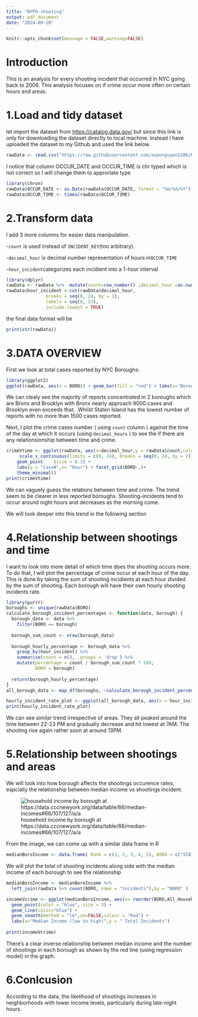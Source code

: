 ```yaml
---
title: "NYPD-shooting"
output: pdf_document
date: "2024-09-20"
---
```


```r
knitr::opts_chunk$set(message = FALSE,warning=FALSE)
```

# Introduction

This is an analysis for every shooting incident that occurred in NYC going back to 2006. This analysis focuses on if crime occur more often on certain hours and areas.

# 1.Load and tidy dataset

let import the dataset from <https://catalog.data.gov/> but since this link is only for downloading the dataset directly to local machine. Instead I have uploaded the dataset to my Github and used the link below.

```r
rawData <- read.csv("https://raw.githubusercontent.com/xuannguyen1206/NYPD-shooting-incident/main/NYPD_Shooting_Incident_Data__Historic_.csv")
```

I notice that column OCCUR_DATE and OCCUR_TIME is chr typed which is not correct so I will change them to approriate type

```r
library(chron)
rawData$OCCUR_DATE <- as.Date(rawData$OCCUR_DATE, format = "%m/%d/%Y") 
rawData$OCCUR_TIME <- times(rawData$OCCUR_TIME)
```

# 2.Transform data

I add 3 more columns for easier data manipulation.

\-`count` is used instead of `INCIDENT_KEY`(too arbitrary).

\-`decimal_hour` is decimal number representation of hours in`OCCUR_TIME`

\-`hour_incident`categorizes each incidient into a 1-hour interval

```r
library(dplyr)
rawData <- rawData %>%  mutate(count=row_number() ,decimal_hour =as.numeric(rawData$OCCUR_TIME) * 24)
rawData$hour_incident <-cut(rawData$decimal_hour, 
               breaks = seq(0, 24, by = 1), 
               labels = seq(0, 23),
               include.lowest = TRUE)
```

the final data format will be

```r
print(str(rawData))
```

# 3.DATA OVERVIEW

First we look at total cases reported by NYC Boroughs:

```r
library(ggplot2)
ggplot(rawData, aes(x = BORO)) + geom_bar(fill = "red") + labs(x="Borough",y = "Cases")
```

We can clealy see the majority of reports concentrated in 2 boroughs which are Bronx and Brooklyn with Bronx nearly approach 9000 cases and Brooklyn even exceeds that. .Whilst Staten Island has the lowest number of reports with no more than 1500 cases reported.

Next, I plot the crime cases number ( using `count` column ) against the time of the day at which it occurs (using `decimal_hours` ) to see the if there are any relationsionship between time and crime.

```r
crimeVtime <- ggplot(rawData, aes(x=decimal_hour,y = rawData$count,color=BORO )) +
     scale_x_continuous(limits = c(0, 24), breaks = seq(0, 24, by = 2)) +      
    geom_point    (size = 0.1) + 
    labs(y = "Case#",x= "Hour") + facet_grid(BORO~.)+
    theme_minimal()
print(crimeVtime)
```

We can vaguely guess the relations between time and crime. The trend seem to be clearer in less reported boroughs. Shooting-incidents tend to occur around night hours and decreases as the morning come.

We will look deeper into this trend in the following section

# 4.Relationship between shootings and time
I want to look into more detail of which time does the shooting occurs more. To do that, I will plot the percentage of crime occur at each hour of the day. This is done by taking the sum of shooting incidients at each hour divided by the sum of shooting. Each borough will have their own hourly shooting incidents rate.
```r
library(purrr)
boroughs <- unique(rawData$BORO)
calculate_borough_incident_percentages <- function(data, borough) {
  borough_data <- data %>% 
    filter(BORO == borough)
  
  borough_sum_count <- nrow(borough_data)
  
  borough_hourly_percentage <- borough_data %>%
    group_by(hour_incident) %>%
    summarise(count = n(), .groups = 'drop') %>%
    mutate(percentage = count / borough_sum_count * 100,
           BORO = borough)
  
  return(borough_hourly_percentage)
}
all_borough_data <- map_df(boroughs, ~calculate_borough_incident_percentages(rawData, .))
```


```r
hourly_incident_rate_plot <- ggplot(all_borough_data, aes(x = hour_incident, y = percentage,color=BORO,group=BORO )) + geom_point(size=2) + geom_line() + facet_grid(BORO~.)
print(hourly_incident_rate_plot)
```
We can see similar trend irrespective of areas. They all peaked around the time between 22-23 PM and gradually decrease and hit lowest at 7AM. The shooting rise again rather soon at around 13PM.


# 5.Relationship between shootings and areas 
We will look into how borough affects the shootings occurence rates, espcially the relationship between median income vs shootings incident.

![household income by borough at https://data.cccnewyork.org/data/table/66/median-incomes#66/107/127/a/a](Screenshot from 2024-10-02 19-07-00.png)

From the image, we can come up with a similar data frame in R

```r
medianBoroIncome <- data.frame( Rank = c(1, 2, 3, 4, 5), BORO = c("STATEN ISLAND", "MANHATTAN", "QUEENS", "BROOKLYN", "BRONX"), All_Households = c(86054, 84435, 73262, 67567, 43011), Families = c(103824, 109977, 81980, 76020, 50523) )
```

We will plot the total of shooting incidents along side with the median income of each borough to see the relationship

```r
medianBoroIncome <- medianBoroIncome %>% 
  left_join(rawData %>% count(BORO, name = "incidents"),by = "BORO" )

incomeVcrime <- ggplot(medianBoroIncome, aes(x= reorder(BORO,All_Households),y=incidents,group=1)) + 
  geom_point(color = "blue", size = 3) +
  geom_line(color="blue") + 
  geom_smooth(method = "lm",se=FALSE,colour = "Red") + 
  labs(x="Median Income (low to high)",y = " Total Incidents")
  
print(incomeVcrime)
```

There's a clear inverse relationship between median income and the number of shootings in each borough as shown by the red line (using regression model) in the graph.

# 6.Conlcusion
According to the data, the likelihood of shootings increases in neighborhoods with lower income levels, particularly during late-night hours.